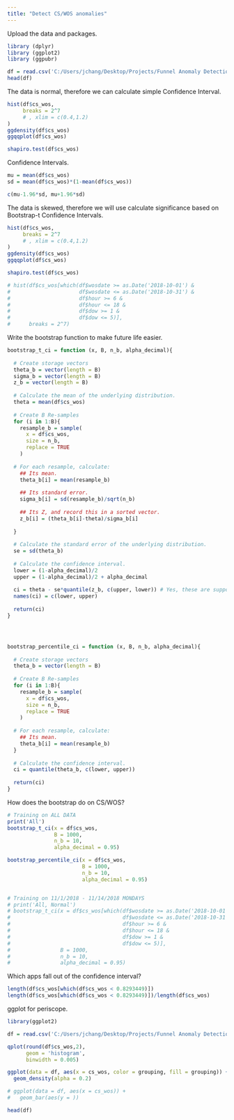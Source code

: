 ```yaml
---
title: "Detect CS/WOS anomalies"
---
```


Upload the data and packages.
```r
library (dplyr)
library (ggplot2)
library (ggpubr)

df = read.csv('C:/Users/jchang/Desktop/Projects/Funnel Anomaly Detection/data/CSWOSAnomalyDetectionTrainingDatav3_2018-12-19_1432.csv')
head(df)
```


The data is normal, therefore we can calculate simple Confidence Interval.
```r
hist(df$cs_wos,
     breaks = 2^7
     # , xlim = c(0.4,1.2)
)
ggdensity(df$cs_wos)
ggqqplot(df$cs_wos)

shapiro.test(df$cs_wos)
```



Confidence Intervals.
```r

mu = mean(df$cs_wos)
sd = mean(df$cs_wos)*(1-mean(df$cs_wos))

c(mu-1.96*sd, mu+1.96*sd)

```





The data is skewed, therefore we will use calculate significance based on Bootstrap-t Confidence Intervals.
```r
hist(df$cs_wos,
     breaks = 2^7
     # , xlim = c(0.4,1.2)
)
ggdensity(df$cs_wos)
ggqqplot(df$cs_wos)

shapiro.test(df$cs_wos)

# hist(df$cs_wos[which(df$wosdate >= as.Date('2018-10-01') &
#                      df$wosdate <= as.Date('2018-10-31') &
#                      df$hour >= 6 &
#                      df$hour <= 18 &
#                      df$dow >= 1 &
#                      df$dow <= 5)],
#      breaks = 2^7)


```


Write the bootstrap function to make future life easier.
```r

bootstrap_t_ci = function (x, B, n_b, alpha_decimal){
  
  # Create storage vectors
  theta_b = vector(length = B)
  sigma_b = vector(length = B)
  z_b = vector(length = B)
  
  # Calculate the mean of the underlying distribution.
  theta = mean(df$cs_wos)
  
  # Create B Re-samples
  for (i in 1:B){
    resample_b = sample(
      x = df$cs_wos,
      size = n_b,
      replace = TRUE
    )
  
  # For each resample, calculate:
    ## Its mean.
    theta_b[i] = mean(resample_b)
    
    ## Its standard error.
    sigma_b[i] = sd(resample_b)/sqrt(n_b)
    
    ## Its Z, and record this in a sorted vector.
    z_b[i] = (theta_b[i]-theta)/sigma_b[i]
  
  }
  
  # Calculate the standard error of the underlying distribution.
  se = sd(theta_b)
  
  # Calculate the confidence interval.
  lower = (1-alpha_decimal)/2
  upper = (1-alpha_decimal)/2 + alpha_decimal
  
  ci = theta - se*quantile(z_b, c(upper, lower)) # Yes, these are supposed to be switched
  names(ci) = c(lower, upper)
  
  return(ci)
}




bootstrap_percentile_ci = function (x, B, n_b, alpha_decimal){
  
  # Create storage vectors
  theta_b = vector(length = B)
  
  # Create B Re-samples
  for (i in 1:B){
    resample_b = sample(
      x = df$cs_wos,
      size = n_b,
      replace = TRUE
    )
  
  # For each resample, calculate:
    ## Its mean.
    theta_b[i] = mean(resample_b)
  }
  
  # Calculate the confidence interval.
  ci = quantile(theta_b, c(lower, upper))
  
  return(ci)
}

```


How does the bootstrap do on CS/WOS?
```r

# Training on ALL DATA
print('All')
bootstrap_t_ci(x = df$cs_wos,
               B = 1000,
               n_b = 10,
               alpha_decimal = 0.95)

bootstrap_percentile_ci(x = df$cs_wos,
                        B = 1000,
                        n_b = 10,
                        alpha_decimal = 0.95)


# Training on 11/1/2018 - 11/14/2018 MONDAYS
# print('All, Normal')
# bootstrap_t_ci(x = df$cs_wos[which(df$wosdate >= as.Date('2018-10-01') &
#                                    df$wosdate <= as.Date('2018-10-31') &
#                                    df$hour >= 6 &
#                                    df$hour <= 18 &
#                                    df$dow >= 1 &
#                                    df$dow <= 5)],
#                B = 1000,
#                n_b = 10,
#                alpha_decimal = 0.95)

```

Which apps fall out of the confidence interval?

```r

length(df$cs_wos[which(df$cs_wos < 0.8293449)])
length(df$cs_wos[which(df$cs_wos < 0.8293449)])/length(df$cs_wos)

```




ggplot for periscope.

```r
library(ggplot2)

df = read.csv('C:/Users/jchang/Desktop/Projects/Funnel Anomaly Detection/data/CSWOSMonitoring_2018-12-19_1623.csv')

qplot(round(df$cs_wos,2), 
      geom = 'histogram',
      binwidth = 0.005)

ggplot(data = df, aes(x = cs_wos, color = grouping, fill = grouping)) +
  geom_density(alpha = 0.2)

# ggplot(data = df, aes(x = cs_wos)) +
#   geom_bar(aes(y = ))

head(df)

```